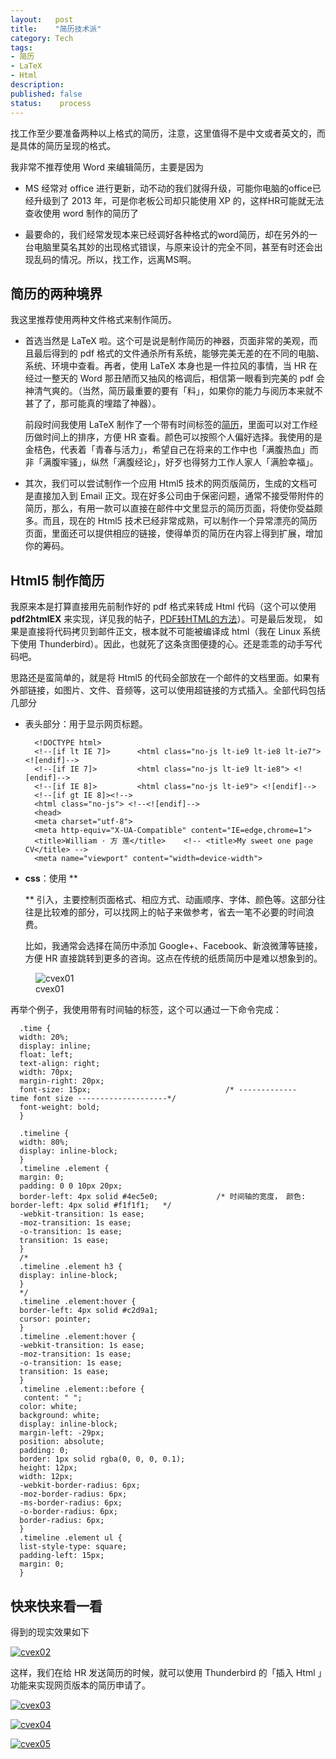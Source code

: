```yaml
---
layout:   post
title:    "简历技术派"
category: Tech 
tags:     
- 简历
- LaTeX
- Html
description: 
published: false
status:    process
---
```


找工作至少要准备两种以上格式的简历，注意，这里值得不是中文或者英文的，而是具体的简历呈现的格式。

我非常不推荐使用 Word 来编辑简历，主要是因为

- MS 经常对 office 进行更新，动不动的我们就得升级，可能你电脑的office已经升级到了 2013 年，可是你老板公司却只能使用 XP 的，这样HR可能就无法查收使用 word 制作的简历了

- 最要命的，我们经常发现本来已经调好各种格式的word简历，却在另外的一台电脑里莫名其妙的出现格式错误，与原来设计的完全不同，甚至有时还会出现乱码的情况。所以，找工作，远离MS啊。

## 简历的两种境界

我这里推荐使用两种文件格式来制作简历。

<!-- more -->

- 首选当然是 LaTeX 啦。这个可是说是制作简历的神器，页面非常的美观，而且最后得到的 pdf 格式的文件通杀所有系统，能够完美无差的在不同的电脑、系统、环境中查看。再者，使用 LaTeX 本身也是一件拉风的事情，当 HR 在经过一整天的 Word 那丑陋而又抽风的格调后，相信第一眼看到完美的 pdf 会神清气爽的。（当然，简历最重要的要有「料」，如果你的能力与阅历本来就不甚了了，那可能真的埋踏了神器）。
    
  前段时间我使用 LaTeX 制作了一个带有时间标签的[简历](http://williamlfang.qiniudn.com/cv/william_cn.pdf)，里面可以对工作经历做时间上的排序，方便 HR 查看。颜色可以按照个人偏好选择。我使用的是金桔色，代表着「青春与活力」，希望自己在将来的工作中也「满腹热血」而非「满腹牢骚」，纵然「满腹经论」，好歹也得努力工作人家人「满脸幸福」。

- 其次，我们可以尝试制作一个应用 Html5 技术的网页版简历，生成的文档可是直接加入到 Email 正文。现在好多公司由于保密问题，通常不接受带附件的简历，那么，有用一款可以直接在邮件中文里显示的简历页面，将使你受益颇多。而且，现在的 Html5 技术已经非常成熟，可以制作一个异常漂亮的简历页面，里面还可以提供相应的链接，使得单页的简历在内容上得到扩展，增加你的筹码。

## Html5 制作简历

我原来本是打算直接用先前制作好的 pdf 格式来转成 Html 代码（这个可以使用 **pdf2htmlEX** 来实现，详见我的帖子，[PDF转HTML的方法](http://williamlfang.github.io/cn/2014/03/30/pdf-zhuan-html-de-fang-fa/)）。可是最后发现， 如果是直接将代码拷贝到邮件正文，根本就不可能被编译成 html（我在 Linux 系统下使用 Thunderbird）。因此，也就死了这条贪图便捷的心。还是乖乖的动手写代码吧。
  
思路还是蛮简单的，就是将 Html5 的代码全部放在一个邮件的文档里面。如果有外部链接，如图片、文件、音频等，这可以使用超链接的方式插入。全部代码包括几部分

- 表头部分：用于显示网页标题。

        <!DOCTYPE html>
        <!--[if lt IE 7]>      <html class="no-js lt-ie9 lt-ie8 lt-ie7"> <![endif]-->
        <!--[if IE 7]>         <html class="no-js lt-ie9 lt-ie8"> <![endif]-->
        <!--[if IE 8]>         <html class="no-js lt-ie9"> <![endif]-->
        <!--[if gt IE 8]><!--> 
        <html class="no-js"> <!--<![endif]-->
        <head>
        <meta charset="utf-8">
        <meta http-equiv="X-UA-Compatible" content="IE=edge,chrome=1">
        <title>William · 方 莲</title>  	<!-- <title>My sweet one page CV</title> -->
        <meta name="viewport" content="width=device-width">

- **css**：使用 **<style type="text/css"> </style>** 引入，主要控制页面格式、相应方式、动画顺序、字体、颜色等。这部分往往是比较难的部分，可以找网上的帖子来做参考，省去一笔不必要的时间浪费。

  比如，我通常会选择在简历中添加 Google+、Facebook、新浪微薄等链接，方便 HR 直接跳转到更多的咨询。这点在传统的纸质简历中是难以想象到的。
  
![cvex01](/cn/assets/images/r-figures/2014-03-31-jian-li-ji-shu-pai/cvex01.png)
  
  再举个例子，我使用带有时间轴的标签，这个可以通过一下命令完成：
  
      .time {
      width: 20%;
      display: inline;
      float: left;
      text-align: right;
      width: 70px;
      margin-right: 20px;
      font-size: 15px;                              /* -------------   time font size --------------------*/
      font-weight: bold;
      }
      
      .timeline {
      width: 80%;
      display: inline-block;
      }
      .timeline .element {
      margin: 0;
      padding: 0 0 10px 20px;
      border-left: 4px solid #4ec5e0;             /* 时间轴的宽度， 颜色: border-left: 4px solid #f1f1f1;   */
      -webkit-transition: 1s ease;
      -moz-transition: 1s ease;
      -o-transition: 1s ease;
      transition: 1s ease;
      }
      /*
      .timeline .element h3 {
      display: inline-block;
      }
      */
      .timeline .element:hover {
      border-left: 4px solid #c2d9a1;
      cursor: pointer;
      }
      .timeline .element:hover {
      -webkit-transition: 1s ease;
      -moz-transition: 1s ease;
      -o-transition: 1s ease;
      transition: 1s ease;
      }
      .timeline .element::before {
       content: " ";
      color: white;
      background: white;
      display: inline-block;
      margin-left: -29px;
      position: absolute;
      padding: 0;
      border: 1px solid rgba(0, 0, 0, 0.1);
      height: 12px;
      width: 12px;
      -webkit-border-radius: 6px;
      -moz-border-radius: 6px;
      -ms-border-radius: 6px;
      -o-border-radius: 6px;
      border-radius: 6px;
      }
      .timeline .element ul {
      list-style-type: square;
      padding-left: 15px;
      margin: 0;
      }

## 快来快来看一看

  得到的现实效果如下
  
[![cvex02](/cn/assets/images/r-figures/2014-03-31-jian-li-ji-shu-pai/cvex02.png)](/cn/assets/images/r-figures/2014-03-31-jian-li-ji-shu-pai/cvex02.png)
  
  这样，我们在给 HR 发送简历的时候，就可以使用 Thunderbird 的「插入 Html 」功能来实现网页版本的简历申请了。
  
[![cvex03](/cn/assets/images/r-figures/2014-03-31-jian-li-ji-shu-pai/cvex03.png)](/cn/assets/images/r-figures/2014-03-31-jian-li-ji-shu-pai/cvex03.png)
    
[![cvex04](/cn/assets/images/r-figures/2014-03-31-jian-li-ji-shu-pai/cvex04.png)](/cn/assets/images/r-figures/2014-03-31-jian-li-ji-shu-pai/cvex04.png)
  
[![cvex05](/cn/assets/images/r-figures/2014-03-31-jian-li-ji-shu-pai/cvex05.png)](/cn/assets/images/r-figures/2014-03-31-jian-li-ji-shu-pai/cvex05.png)

  
  
  
